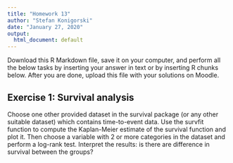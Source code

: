 ```yaml
---
title: "Homework 13"
author: "Stefan Konigorski"
date: "January 27, 2020"
output:
  html_document: default
---
```


Download this R Markdown file, save it on your computer, and perform all the below tasks by inserting your answer in text or by inserting R chunks below. After you are done, upload this file with your solutions on Moodle.

## Exercise 1: Survival analysis

Choose one other provided dataset in the survival package (or any other suitable dataset) which contains time-to-event data. Use the survfit function to compute the Kaplan-Meier estimate of the survival function and plot it. Then choose a variable with 2 or more categories in the dataset and perform a log-rank test. Interpret the results: is there are difference in survival between the groups?